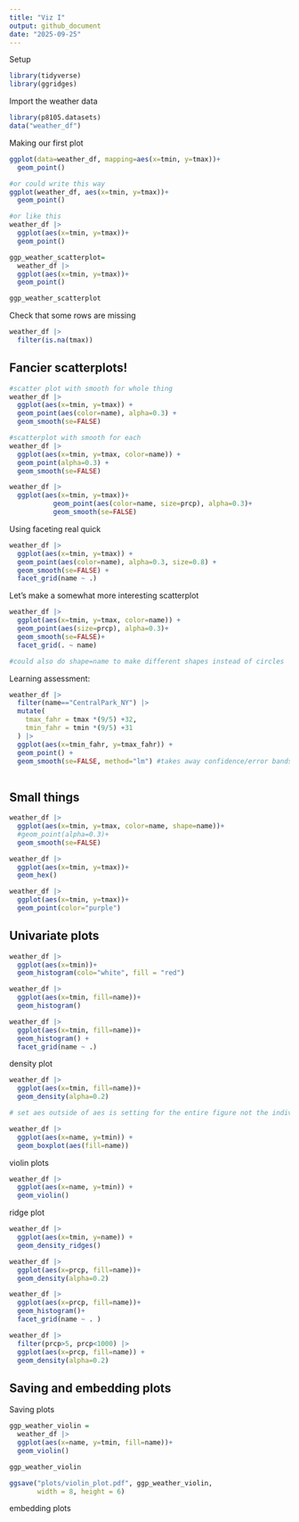 ```yaml
---
title: "Viz I"
output: github_document
date: "2025-09-25"
---
```

Setup
```r
library(tidyverse)
library(ggridges)
```

Import the weather data
```r
library(p8105.datasets)
data("weather_df")
```

Making our first plot
```r
ggplot(data=weather_df, mapping=aes(x=tmin, y=tmax))+
  geom_point()

#or could write this way
ggplot(weather_df, aes(x=tmin, y=tmax))+
  geom_point()
```


```r
#or like this
weather_df |>
  ggplot(aes(x=tmin, y=tmax))+
  geom_point()
```

```r
ggp_weather_scatterplot=
  weather_df |>
  ggplot(aes(x=tmin, y=tmax))+
  geom_point()

ggp_weather_scatterplot

```

Check that some rows are missing
```r
weather_df |>
  filter(is.na(tmax))
```


## Fancier scatterplots!
```r
#scatter plot with smooth for whole thing
weather_df |>
  ggplot(aes(x=tmin, y=tmax)) + 
  geom_point(aes(color=name), alpha=0.3) +
  geom_smooth(se=FALSE)

#scatterplot with smooth for each
weather_df |>
  ggplot(aes(x=tmin, y=tmax, color=name)) + 
  geom_point(alpha=0.3) +
  geom_smooth(se=FALSE)
```

```r
weather_df |>
  ggplot(aes(x=tmin, y=tmax))+
           geom_point(aes(color=name, size=prcp), alpha=0.3)+
           geom_smooth(se=FALSE)

```

Using faceting real quick
```r
weather_df |>
  ggplot(aes(x=tmin, y=tmax)) +
  geom_point(aes(color=name), alpha=0.3, size=0.8) +
  geom_smooth(se=FALSE) +
  facet_grid(name ~ .)

```


Let's make a somewhat more interesting scatterplot
```r
weather_df |>
  ggplot(aes(x=tmin, y=tmax, color=name)) +
  geom_point(aes(size=prcp), alpha=0.3)+
  geom_smooth(se=FALSE)+
  facet_grid(. ~ name)

#could also do shape=name to make different shapes instead of circles
```


Learning assessment:
```r
weather_df |>
  filter(name=="CentralPark_NY") |>
  mutate(
    tmax_fahr = tmax *(9/5) +32,
    tmin_fahr = tmin *(9/5) +31
  ) |>
  ggplot(aes(x=tmin_fahr, y=tmax_fahr)) +
  geom_point() +
  geom_smooth(se=FALSE, method="lm") #takes away confidence/error bands #method = lm is the linear regression smoothing method
 
```

## Small things
```r
weather_df |>
  ggplot(aes(x=tmin, y=tmax, color=name, shape=name))+
  #geom_point(alpha=0.3)+
  geom_smooth(se=FALSE)
```

```r
weather_df |>
  ggplot(aes(x=tmin, y=tmax))+
  geom_hex()
```

```r
weather_df |>
  ggplot(aes(x=tmin, y=tmax))+
  geom_point(color="purple")
```


## Univariate plots
```r
weather_df |>
  ggplot(aes(x=tmin))+
  geom_histogram(colo="white", fill = "red")
```

```r
weather_df |>
  ggplot(aes(x=tmin, fill=name))+
  geom_histogram()

```

```r
weather_df |>
  ggplot(aes(x=tmin, fill=name))+
  geom_histogram() +
  facet_grid(name ~ .)
```

density plot
```r
weather_df |>
  ggplot(aes(x=tmin, fill=name))+
  geom_density(alpha=0.2)

# set aes outside of aes is setting for the entire figure not the individual data
```

```r
weather_df |>
  ggplot(aes(x=name, y=tmin)) +
  geom_boxplot(aes(fill=name))
```


violin plots
```r
weather_df |>
  ggplot(aes(x=name, y=tmin)) +
  geom_violin()
```

ridge plot
```r
weather_df |>
  ggplot(aes(x=tmin, y=name)) +
  geom_density_ridges()
```


```r
weather_df |>
  ggplot(aes(x=prcp, fill=name))+
  geom_density(alpha=0.2)

weather_df |>
  ggplot(aes(x=prcp, fill=name))+
  geom_histogram()+
  facet_grid(name ~ . )

weather_df |>
  filter(prcp>5, prcp<1000) |>
  ggplot(aes(x=prcp, fill=name)) +
  geom_density(alpha=0.2)
```

## Saving and embedding plots
Saving plots
```r
ggp_weather_violin = 
  weather_df |>
  ggplot(aes(x=name, y=tmin, fill=name))+
  geom_violin()

ggp_weather_violin

ggsave("plots/violin_plot.pdf", ggp_weather_violin, 
       width = 8, height = 6)
```


embedding plots

